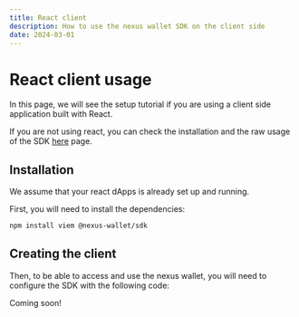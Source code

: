```yaml
---
title: React client
description: How to use the nexus wallet SDK on the client side
date: 2024-03-01
---
```


# React client usage

In this page, we will see the setup tutorial if you are using a client side application built with React.

If you are not using react, you can check the installation and the raw usage of the SDK [here](/wallet-sdk/how-to/client-core) page.

## Installation

We assume that your react dApps is already set up and running.

First, you will need to install the dependencies:

```bash
npm install viem @nexus-wallet/sdk
```

## Creating the client

Then, to be able to access and use the nexus wallet, you will need to configure the SDK with the following code:

Coming soon!